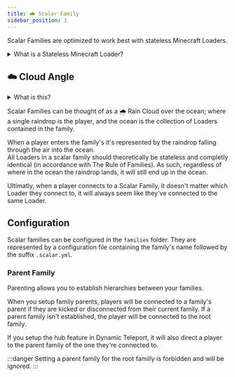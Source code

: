 ```yaml
---
title: 🌧️ Scalar Family
sidebar_position: 1
---
```


Scalar Families are optimized to work best with stateless <MCLoaderTag>Minecraft Loaders</MCLoaderTag>.

<details>
    <summary>What is a Stateless Minecraft Loader?</summary>
    <p>
        A stateless <MCLoaderTag>Minecraft Loader</MCLoaderTag> is a Loader which doesn't store it's own state.
        <br /><br />
        For example, if a player joins a Loader and places a block. That action will be forgotten next time the Loader restarts.
        Ideally, stateless Loaders wouldn't actually allow players to do anything that would attempt alter state (For example, by using <a href="https://enginehub.org/worldguard">WorldGuard</a> to prevent players from placing blocks).
        <br /><br />
        Examples of stateless Loaders would be Lobby, KitPVP, or Bedwars.
        <br /><br />
        The inverse of a stateless Loader is a stateful Loader; such as a Survival Loader, or Plots Loader.
    </p>
</details>

## ☁️ Cloud Angle
<details>
    <summary>What is this?</summary>
    <p>Cloud angles provide explanations of family opperations through the usage of analogies.</p>
</details>

Scalar Families can be thought of as a 🌧️ Rain Cloud over the ocean; where a single raindrop is the player, and the ocean is the collection of <MCLoaderTag>Loaders</MCLoaderTag> contained in the family.

When a player enters the family's <DynamicTag href="concepts/load_balancing" emoji="⤵️" name="Load Balancer" title="A link to a page for Load Balancers" /> it's represented by the raindrop falling through the air into the ocean.<br/>
All Loaders in a scalar family should theoretically be stateless and completly identical (in accordance with <TheLawTag>The Rule of Families</TheLawTag>). As such, regardless of where in the ocean the raindrop lands, it will still end up in the ocean.

Ultimatly, when a player connects to a Scalar Family, it doesn't matter which Loader they connect to, it will always seem like they've connected to the same Loader.

## Configuration
Scalar families can be configured in the `families` folder. They are represented by a configuration file containing the family's name followed by the suffix `.scalar.yml`.

### Parent Family
Parenting allows you to establish hierarchies between your families.

When you setup family parents, players will be connected to a family's parent if they are kicked or disconnected from their current family.
If a parent family isn't established, the player will be connected to the root family.

If you setup the hub feature in Dynamic Teleport, it will also direct a player to the parent family of the one they're connected to. 

:::danger
Setting a parent family for the root familly is forbidden and will be ignored.
:::

<Menu>
    <MenuItem href="concepts/load_balancing" title="⤵️ Load Balancing" description="Read up more on Load Balancing in RC." />
    <MenuItem href="concepts/whitelist" title="👮 Whitelist" description="Read up more on Whitelists in RC." />
</Menu>
